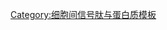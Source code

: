 {{Navbox
|name    = Intercellular signaling peptides and proteins
|title   = 细胞外信号肽及信号蛋白 / [[配體 (生物化學)|配體]]
|listclass = hlist
|image   = 
|above   = 
| titlestyle = background:#e7dcc3
| groupstyle = background-color: AntiqueWhite

|group1  = [[生长因子]]
|list1   =
* [[血管内皮生长因子]]
* [[表皮生长因子]]
* [[成纤维细胞生长因子]]
* {{le|神经生长因子|Nerve growth factor}}
* [[血小板衍生生長因子]]
* [[转化生长因子-β超家族]] 

|group2  = [[Ephrin]]
|list2   =
* [[EFNA1]]
* [[EFNA2]]
* [[EFNA3]]
* [[EFNA4]]
* [[EFNA5]]
* [[EFNB1]]
* [[EFNB2]]
* [[EFNB3]]

|group3  = 其他
|list3   =
* [[Adipokine]]
* [[Agouti signaling protein]]
* [[Agouti-related protein]]
* [[血管新生|血管新生蛋白]]
* [[CCN intercellular signaling protein]]
** [[Cysteine-rich protein 61]]
** [[Connective tissue growth factor]]
** [[Nephroblastoma overexpressed protein]]
* [[细胞因子]]
* [[Endothelin]]
** [[EDN1]]
** [[EDN2]]
** [[EDN3]]
* [[Hedgehog protein]]
* [[干扰素]]
* {{le|激肽|Kinin}}
* [[Parathyroid hormone-related protein]]
* [[Semaphorin]]
* [[Somatomedin]]
* [[Tolloid-like metalloproteinase]]
* [[肿瘤坏死因子-α|肿瘤坏死因子]]
* [[Wnt信号通路|Wnt蛋白]]

|group4  = 
|list4   = 

|group5  = 
|list5   = 

| belowstyle = background-color: AntiqueWhite
| below = ''see also [[Template:Extracellular ligand disorders|extracellular ligand disorders]]''<BR>{{Signal transduction navs}}

}}<noinclude>
[[Category:细胞间信号肽与蛋白质模板]]
</noinclude>